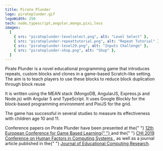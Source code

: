 ```yaml
---
title: Pirate Plunder
logo: pirateplunder.gif
logoWidth: 250
tech: node,typescript,angular,mongo,pixi,less
images:
  [
    { src: "pirateplunder-levelselect.png", alt: "Level Select" },
    { src: "pirateplunder-repeattutorial.png", alt: "Repeat Tutorial" },
    { src: "pirateplunder-level29.png", alt: "Inputs Challenge" },
    { src: "pirateplunder-shop.png", alt: "Shop" },
  ]
---
```


Pirate Plunder is a novel educational programming game that introduces repeats, custom blocks and clones in a game-based Scratch-like setting. The aim is to teach players to use these blocks to reduce block duplication through block reuse

It is written using the MEAN stack (MongoDB, AngularJS, Express.js and Node.js) with Angular 5 and TypeScript. It uses Google Blockly for the block-based programming environment and PixiJS for the grid.

The game has successful in several studies to measure its effectiveness with children age 10 and 11.

Conference papers on Pirate Plunder have been presented at the{" "} <a href="http://shura.shu.ac.uk/21715/7/Rose%20Pirate%20Plunder%20Game%20Based%20Computational%20Thinking%20Using%20Scratch%20Blocks.pdf" target="_blank" > 12th European Conference for Game Based Learning{" "} </a> and the{" "} <a href="https://dl.acm.org/citation.cfm?id=3312871" target="_blank" > CHI 2019 Conference on Human Factors in Computing Systems </a> , as well as a journal article published in the{" "} <a href="https://journals.sagepub.com/doi/10.1177/0735633120932871" target="_blank" > Journal of Educational Computing Research</a>.
